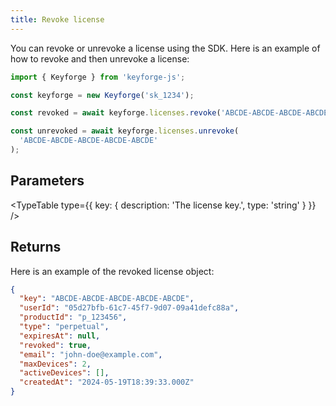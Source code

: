 ```yaml
---
title: Revoke license
---
```


You can revoke or unrevoke a license using the SDK. Here is an example of how to revoke and then unrevoke a license:

```js
import { Keyforge } from 'keyforge-js';

const keyforge = new Keyforge('sk_1234');

const revoked = await keyforge.licenses.revoke('ABCDE-ABCDE-ABCDE-ABCDE-ABCDE');

const unrevoked = await keyforge.licenses.unrevoke(
  'ABCDE-ABCDE-ABCDE-ABCDE-ABCDE'
);
```

## Parameters

<TypeTable
  type={{ key: { description: 'The license key.', type: 'string' } }}
/>

## Returns

Here is an example of the revoked license object:

```json
{
  "key": "ABCDE-ABCDE-ABCDE-ABCDE-ABCDE",
  "userId": "05d27bfb-61c7-45f7-9d07-09a41defc88a",
  "productId": "p_123456",
  "type": "perpetual",
  "expiresAt": null,
  "revoked": true,
  "email": "john-doe@example.com",
  "maxDevices": 2,
  "activeDevices": [],
  "createdAt": "2024-05-19T18:39:33.000Z"
}
```
